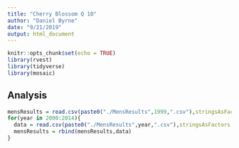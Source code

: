 ```yaml
---
title: "Cherry Blossom Q 10"
author: "Daniel Byrne"
date: "9/21/2019"
output: html_document
---
```


```r
knitr::opts_chunk$set(echo = TRUE)
library(rvest)
library(tidyverse)
library(mosaic)

```


## Analysis

```r
mensResults = read.csv(paste0("./MensResults",1999,".csv"),stringsAsFactors = FALSE)
for(year in 2000:2014){
  data = read.csv(paste0("./MensResults",year,".csv"),stringsAsFactors = FALSE)
  mensResults = rbind(mensResults,data)
}

```